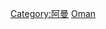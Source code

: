 {{Commons category|Subdivisions of Oman}}
{{Catmore}}

[[Category:阿曼|Category:阿曼]]
[[Category:亞洲國家行政區劃|Oman]]
